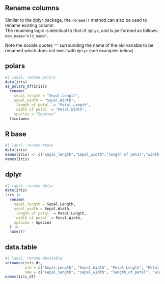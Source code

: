 ## Rename columns

Similar to the dplyr package, the `rename()` method can also be used to rename existing column.  
The renaming logic is identical to that of `dplyr`, and is performed as follows: `new_name="old_name"`.

::: {.callout-note}
Note the double quotes `""` surrounding the name of the old variable to be renamed which does not exist with `dplyr` (see examples below).
:::

::: {.panel-tabset}
## polars

```r
#| label: rename-polars
data(iris)
as_polars_df(iris)$
  rename(
    sepal_length = "Sepal.Length", 
    sepal_width = "Sepal.Width",
    `length of petal` = "Petal.Length",
    `width of petal` = "Petal.Width",
    species = "Species"
  )$columns
```

## R base

```r
#| label: rename-rbase
data(iris)
names(iris) <- c("sepal_length","sepal_width","length of petal","width of petal","species")
names(iris)
```

## dplyr

```r
#| label: rename-dplyr
data(iris)
iris |>
  rename(
    sepal_length = Sepal.Length, 
    sepal_width = Sepal.Width,
    `length of petal` = Petal.Length,
    `width of petal` = Petal.Width,
    species = Species
  ) |>
  names()
```

## data.table

```r
#| label: rename-datatable
setnames(iris_dt, 
         old = c("Sepal.Length", "Sepal.Width", "Petal.Length", "Petal.Width", "Species"),
         new = c("sepal_length", "sepal_width", "length_of_petal", "width_of_petal", "species"))
names(iris_dt)
```
:::
